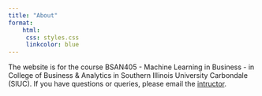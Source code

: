```yaml
---
title: "About"
format: 
    html: 
     css: styles.css
     linkcolor: blue
---
```


The website is for the course BSAN405 - Machine Learning in Business - in College of Business & Analytics in Southern Illinois University Carbondale (SIUC). If you have questions or queries, please email the <a href="mailto:mdshariful.islam@siu.edu">intructor</a>.